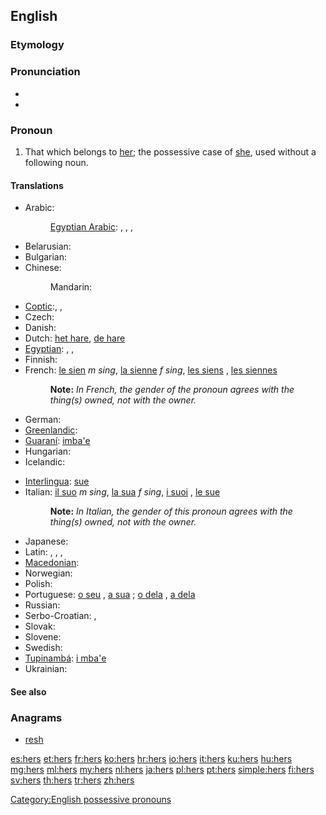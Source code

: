 {{wikipedia}}
==English==

===Etymology===
{{suffix|her|'s}}

===Pronunciation===
* {{audio|en-us-hers.ogg|Audio (US)}}
* {{rhymes|ɜː(r)z}}

===Pronoun===
{{en-pron|desc=possessive}}

# That which belongs to [[her]]; the possessive case of [[she]], used without a following noun.

====Translations====
{{trans-top|that which belongs to her}}
* Arabic: {{t|ar|لها|m|tr=laha|sc=Arab}} 
*:[[Egyptian Arabic]]: {{tø|arz|لها|tr=liha|sc=Arab}}, {{tø|arz|بتاعها|m|tr=betaʕha|sc=Arab}}, {{tø|arz|بتاعتها|f|tr=betaʕetha|sc=Arab}}, {{tø|arz|بتوعها|p|tr=betoʕha|sc=Arab}}
* Belarusian: {{t|be|яе|tr=jajé|xs=Belarusian}}
* Bulgarian: {{t|bg|неин|tr=néin}}
* Chinese:
*: Mandarin: {{t-|cmn|她|alt=她的|tr=tā-de|sc=Hani}}
* [[Coptic]]:{{tø|cop|ⲫⲱⲥ|m|tr=phōs}}, {{tø|cop|ⲑⲱⲥ|f|tr=θōs}}, {{tø|cop|ⲛⲟⲩⲥ|p|tr=nws}}
* Czech: {{t+|cs|její}}
* Danish: {{t|da|hendes}}
* Dutch: [[het hare]], [[de hare]]
* [[Egyptian]]: {{tø|egy|𓅮𓄿𓇌𓋴|m|tr=pays}}, {{tø|egy|𓏏𓄿𓇌𓋴 |f|tr=tays}}, {{tø|egy|𓈖𓄿𓄿𓇌𓋴|p|tr=nays}}
* Finnish: {{t+|fi|hänen}}
* French: [[le sien]] ''m sing'', [[la sienne]] ''f sing'', [[les siens]] {{m}} {{plural}}, [[les siennes]] {{f}} {{plural}}
*: '''Note: ''' ''In French, the gender of the pronoun agrees with the thing(s) owned, not with the owner.''
* German: {{t+|de|ihr}}
* [[Greenlandic]]: {{t|kl|uuma}}
* [[Guaraní]]: [[imba'e]]
* Hungarian: {{t+|hu|övé}}
* Icelandic: {{t|is|hennar}}
{{trans-mid}}
* [[Interlingua]]: [[sue]]
* Italian: [[il suo]] ''m sing'', [[la sua]] ''f sing'', [[i suoi]] {{m}} {{plural}}, [[le sue]] {{f}} {{plural}}
*: '''Note: ''' ''In Italian, the gender of this pronoun agrees with the thing(s) owned, not with the owner.''
* Japanese: {{t+|ja|彼女|alt=彼女の|tr=かのじょの, kanojo-no}}
* Latin: {{t|la|suus}}, {{t|la|eius}}, {{t|la|illius}}, {{t|la|huius}}
* [[Macedonian]]: {{t|mk|нејзин|tr=néjzin}}
* Norwegian: {{t-|no|hennes|f}}
* Polish: {{t+|pl|jej}}
* Portuguese: [[o seu]] {{m}}, [[a sua]] {{f}}; [[o dela]] {{m}}, [[a dela]] {{f}}
* Russian: {{t+|ru|её|tr=jejó}}
* Serbo-Croatian: {{t|sh|њен|sc=Cyrl|xs=Serbo-Croatian}},  {{t|sh|njen|xs=Serbo-Croatian}}
* Slovak: {{t-|sk|jej}}
* Slovene: {{t+|sl|njen}}
* Swedish: {{t+|sv|hennes}}
* [[Tupinambá]]: [[i mba'e]]
* Ukrainian: {{t|uk|її|tr=jijí|xs=Ukrainian}}
{{trans-bottom}}

====See also====
{{English personal pronouns}}

===Anagrams===
* [[resh#English|resh]]

[[Category:English possessive pronouns]]

[[es:hers]]
[[et:hers]]
[[fr:hers]]
[[ko:hers]]
[[hr:hers]]
[[io:hers]]
[[it:hers]]
[[ku:hers]]
[[hu:hers]]
[[mg:hers]]
[[ml:hers]]
[[my:hers]]
[[nl:hers]]
[[ja:hers]]
[[pl:hers]]
[[pt:hers]]
[[simple:hers]]
[[fi:hers]]
[[sv:hers]]
[[th:hers]]
[[tr:hers]]
[[zh:hers]]